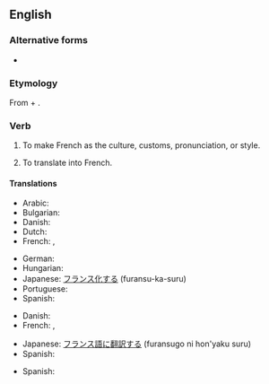==English==

===Alternative forms===
* {{l|en|gallicise}} {{qualifier|non-Oxford British spelling}}

===Etymology===
From {{etyl|la|en}} {{m|la|Gallicus||French}} + {{m|en|-ize}}.

===Verb===
{{en-verb|galliciz}}

# {{lb|en|transitive}} To make French as the culture, customs, pronunciation, or style.
# {{lb|en|transitive}} To translate into French.

====Translations====
{{trans-top|to make French as the culture, customs, pronunciation, or style}}
* Arabic: {{t|ar|فَرْنَسَ}}
* Bulgarian: {{t|bg|пофренчвам|sc=Cyrl}}
* Danish: {{t|da|forfranske}}
* Dutch: {{t+|nl|verfransen}}
* French: {{t|fr|faire français}}, {{t+|fr|franciser}}
{{trans-mid}}
* German: {{t+|de|französisieren}}
* Hungarian: {{t|hu|elfranciásít}}
* Japanese: [[フランス化]]する (furansu-ka-suru)
* Portuguese: {{t|pt|afrancesar}}
* Spanish: {{t+|es|afrancesar}}
{{trans-bottom}}

{{trans-top|to translate into French}}
* Danish: {{t|da|oversætte til fransk}}
* French: {{t|fr|traduire en français}}, {{t+|fr|franciser}}
{{trans-mid}}
* Japanese: [[フランス語]]に[[翻訳する]] (furansugo ni hon'yaku suru)
* Spanish: {{t|es|traducir en francés}}
{{trans-bottom}}

{{checktrans-top}}
* Spanish: {{t-check|es|galicizar}}
{{trans-mid}}
{{trans-bottom}}